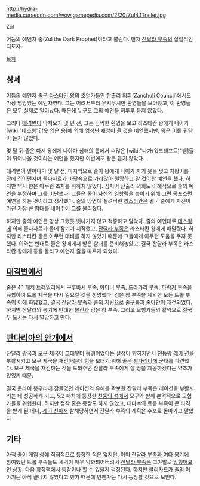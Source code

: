 http://hydra-media.cursecdn.com/wow.gamepedia.com/2/20/Zul4.1Trailer.jpg

Zul

어둠의 예언자 줄(Zul the Dark Prophet)이라고 불린다. 현재 [[잔달라 부족]]의 실질적인 지도자.

[[목차]]

== 상세 ==
어둠의 예언자 줄은 [[라스타칸]] 왕의 조언가들인 잔출리 의회(Zanchuli Council)에서도 가장 명망있는 예언자였다. 그는 어려서부터 무시무시한 환영들을 보아왔고, 이 환영들은 모두 실제로 일어났다. 때문에 누구도 그의 예언을 허투루 듣지 않았다.

그러나 [[대격변]]이 닥쳐오기 몇 년 전, 그는 끔찍한 환영을 보고 라스타칸 왕에게 나아가 [wiki:"데스윙"갑옷 입은 용]에 의해 엄청난 재앙이 올 것을 예언했지만, 왕은 이를 귀담아 듣지 않았다.

몇 달 뒤 줄은 다시 왕에게 나아가 심해의 틈에서 수많은 [wiki:"나가(워크래프트)"뱀]들이 튀어나올 것이라는 예언을 했지만 이번에도 왕은 듣지 않았다.

대격변이 일어나기 몇 달 전, 마지막으로 줄이 왕에게 나아가 자기 옷을 찢고 지팡이를 땅에 집어던지며 줄다자르가 바닷속으로 가라앉아 멸망하고 말 것이란 예언을 했다. 하지만 역시 왕은 아무런 조치를 취하지 않았다. 심지어 잔출리 의회도 이례적으로 줄의 예언을 부정하며 그를 비난했다. 그들은 줄이 자신의 영향력을 높이기 위해 그런 공포스런 예언을 하는 것이라고 생각했다. 줄의 망언에 질려버린 [[라스타칸]]은 결국 줄에게 자신이 가진 가장 큰 함대를 내어주어 그를 물리쳤다.

하지만 줄의 예언은 항상 그랬듯 빗나가지 않고 적중하고 말았다. 줄의 예언대로 [[데스윙]]에 의해 줄다자르가 물에 잠기기 시작했고, [[잔달라 부족]]은 라스타칸 왕에게 매달렸다. 하지만 라스타칸 왕은 아무런 대비를 하지 않았기 때문에 그들에게 아무런 도움을 주지 못했다. 이와는 반대로 줄은 왕에게서 받은 함대를 준비해놓았고, 결국 잔달라 부족은 라스타칸 왕에게 등을 돌리고 예언자 줄을 따르게 되었다.

== [[대격변]]에서 ==
줄은 4.1 패치 트레일러에서 구루바시 부족, 아마니 부족, 드라카리 부족, 파락키 부족을 규합하여 트롤 제국을 다시 일으킬 것을 천명했다. 검은 창 부족을 제외한 모든 트롤 부족이 이에 화답했고, 결국 [[잔달라 부족]]과 줄의 지원으로 [[줄구룹]]과 [[줄아만]]이 재건되었다. 하지만 잔달라의 봉기에 반대한 [[볼진]]과 검은 창 부족, 그리고 모험가들의 활약으로 결국 두 도시는 다시 멸망하고 만다.

== [[판다리아의 안개]]에서 ==
잔달라 왕국과 [[모구]] 제국이 고대부터 동맹이었다는 설정이 밝혀지면서 천둥왕 [[레이 션]]을 부활시키고 모구 제국을 재건하는데 힘을 보태기 위해 줄은 [[판다리아]]에 군대를 파견했다. 모구 제국을 재건하는 것을 도와주면 잔달라 부족에게 살 땅을 제공하겠다는 약조가 있었기 때문.

결국 쿤라이 봉우리에 잠들었던 레이션의 유해를 확보한 잔달라 부족은 레이션을 부활시키는 데 성공하게 되고, 5.2 패치에 등장한 [[천둥의 섬]]에서 모구와 함께 본격적으로 모험가들을 위협한다. 하지만 정작 줄은 등장도 하지 않았고, 대다수의 트롤 부족이 큰 타격을 받게 된 데다, [[레이 션]]마저 살해당하면서 잔달라 부족의 계획은 수포로 돌아가고 말았다.

== 기타 ==
아직 줄이 게임 상에 직접적으로 등장한 적은 없지만, 이미 [[잔달라 부족]]과 여타 봉기에 참여했던 트롤 부족들도 세력이 매우 약화되어버려서 [[잔달라 부족]]은 그야말로 [[망했어요]]인 상황. 다음 확장팩에서 등장이나 할 수 있을지 걱정된다. 하지만 블리자드가 줄의 이야기는 아직 끝나지 않았다고 했기 때문에 언젠가는 다시 등장할 것으로 보인다.
